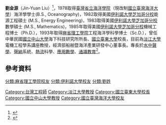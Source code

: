 '''劉金源'''（Jin-Yuan Liu）<ref>{{Cite web|url=http://iut.nsysu.edu.tw/files/15-1117-23083,c3570-1.php|title=教授  劉金源(退休) - 國立中山大學海下科技研究所|accessdate=2017-01-04|work=iut.nsysu.edu.tw|archive-url=https://web.archive.org/web/20170202061446/http://iut.nsysu.edu.tw/files/15-1117-23083,c3570-1.php|archive-date=2017-02-02|dead-url=yes}}</ref>，1978取得[[臺灣省立海洋學院|臺灣省立海洋學院]]（現改制[[國立臺灣海洋大學|國立臺灣海洋大學]]）海洋學學士(B.S., Oceanography)，1982取得美國[[伊利諾大學芝加哥分校|伊利諾大學芝加哥分校]]能源工程碩士 (M.S., Energy Engineering)，1983取得美國[[伊利諾大學芝加哥分校|伊利諾大學芝加哥分校]]數學碩士 (M.S., Mathematics)，1985年取得美國[[伊利諾大學芝加哥分校|伊利諾大學芝加哥分校]]機械工程博士（Ph.D.），1993年取得[[麻省理工學院|麻省理工學院]]工程海洋學科學博士（Sc.D.），曾任中華民國[[國立中山大學|國立中山大學]]海下科技研究所所長、[[國立臺東大學|國立臺東大學]]校長，目前為[[淡江大學|淡江大學]]電機工程學系講座教授，經濟部船舶暨海洋產業研發中心董事長。專長於[[水中聲學|水中聲學]]、[[聲納|聲納]]系統、[[熱流|熱流]]科學、[[應用數學|應用數學]]、[[通識教育|通識教育]]<ref>{{Cite web|url=http://www.ee.tku.edu.tw/people/bio.php?PID=83066|title=劉金源的個人資料 - 淡江大學 電機工程學系|accessdate=2017-01-04|work=www.ee.tku.edu.tw|archive-url=https://web.archive.org/web/20170202060907/http://www.ee.tku.edu.tw/people/bio.php?PID=83066|archive-date=2017-02-02|dead-url=yes}}</ref>。

== 參考資料==
{{reflist}}

{{台灣人物小作品}}
{{DEFAULTSORT: Liu, Jin-Yuan}}
[[Category:台灣工程師|Category:台灣工程師]]
[[Category:淡江大學教授|Category:淡江大學教授]]
[[Category:國立臺東大學校長|Category:國立臺東大學校長]]
[[Category:國立中山大學教授|Category:國立中山大學教授]]
[[分類:麻省理工學院校友|分類:麻省理工學院校友]]
[[分類:伊利諾大學校友|分類:伊利諾大學校友]]
[[分類:劉姓|分類:劉姓]]
[[Category:國立臺灣海洋大學校友|Category:國立臺灣海洋大學校友]]